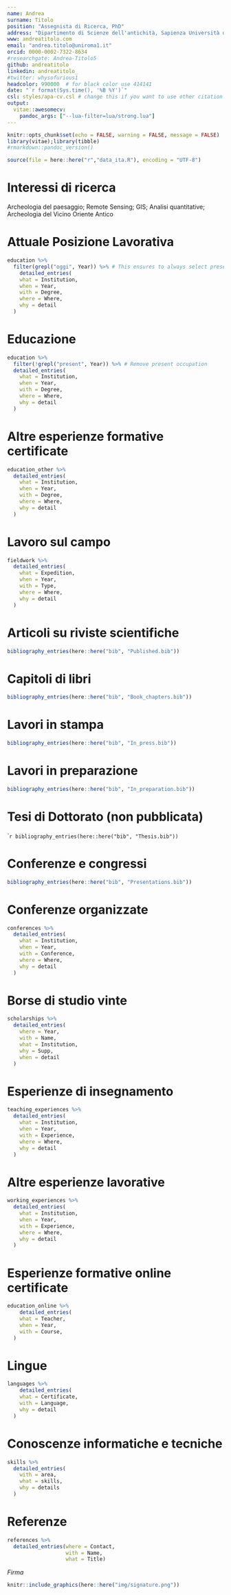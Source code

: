 ```yaml
---
name: Andrea
surname: Titolo
position: "Assegnista di Ricerca, PhD"
address: "Dipartimento di Scienze dell'antichità, Sapienza Università di Roma"
www: andreatitolo.com
email: "andrea.titolo@uniroma1.it"
orcid: 0000-0002-7322-8634
#researchgate: Andrea-Titolo5
github: andreatitolo
linkedin: andreatitolo_
#twitter: whysofurious1
headcolor: 990000  # for black color use 414141 
date: "`r format(Sys.time(), '%B %Y')`"
csl: styles/apa-cv.csl # change this if you want to use other citation styles
output: 
  vitae::awesomecv:
    pandoc_args: ["--lua-filter=lua/strong.lua"] 
---
```


```r
knitr::opts_chunk$set(echo = FALSE, warning = FALSE, message = FALSE)
library(vitae);library(tibble)
#rmarkdown::pandoc_version()

source(file = here::here("r","data_ita.R"), encoding = "UTF-8")
```

# Interessi di ricerca

Archeologia del paesaggio; Remote Sensing; GIS; Analisi quantitative; Archeologia del Vicino Oriente Antico

# Attuale Posizione Lavorativa
```r
education %>% 
  filter(grepl("oggi", Year)) %>% # This ensures to always select present occupations
    detailed_entries(
    what = Institution,
    when = Year,
    with = Degree,
    where = Where,
    why = detail
  )
```


# Educazione

```r
education %>%
  filter(!grepl("present", Year)) %>% # Remove present occupation
  detailed_entries(
    what = Institution,
    when = Year,
    with = Degree,
    where = Where,
    why = detail
  )
```

# Altre esperienze formative certificate

```r
education_other %>%
  detailed_entries(
    what = Institution,
    when = Year,
    with = Degree,
    where = Where,
    why = detail
  )

```


\pagebreak 

# Lavoro sul campo
```r
fieldwork %>% 
  detailed_entries(
    what = Expedition,
    when = Year,
    with = Type,
    where = Where,
    why = detail
  )
```


# Articoli su riviste scientifiche

```r
bibliography_entries(here::here("bib", "Published.bib"))
```

# Capitoli di libri

```r
bibliography_entries(here::here("bib", "Book_chapters.bib"))
```

# Lavori in stampa 

```r
bibliography_entries(here::here("bib", "In_press.bib"))
```

# Lavori in preparazione

```r
bibliography_entries(here::here("bib", "In_preparation.bib"))
```

# Tesi di Dottorato (non pubblicata)

````r
bibliography_entries(here::here("bib", "Thesis.bib"))
```

# Conferenze e congressi

```r
bibliography_entries(here::here("bib", "Presentations.bib"))
```

# Conferenze organizzate

```r
conferences %>% 
  detailed_entries(
    what = Institution,
    when = Year,
    with = Conference,
    where = Where,
    why = detail
  )
```


# Borse di studio vinte

```r
scholarships %>% 
  detailed_entries(
    where = Year,
    with = Name, 
    what = Institution,
    why = Supp,
    when = detail
  ) 
```

# Esperienze di insegnamento

```r
teaching_experiences %>% 
  detailed_entries(
    what = Institution,
    when = Year,
    with = Experience,
    where = Where,
    why = detail
  )
```

# Altre esperienze lavorative
```r
working_experiences %>% 
  detailed_entries(
    what = Institution,
    when = Year,
    with = Experience,
    where = Where,
    why = detail
  )
```

# Esperienze formative online certificate

```r
education_online %>% 
    detailed_entries(
    what = Teacher,
    when = Year,
    with = Course,
  )

```

# Lingue

```r
languages %>% 
    detailed_entries(
    what = Certificate,
    with = Language,
    why = detail
  )
```

# Conoscenze informatiche e tecniche

```r
skills %>%
  detailed_entries(
    with = area,
    what = skills,
    why = details
  )
```


# Referenze

```r
references %>%
  detailed_entries(where = Contact,
                   with = Name,
                   what = Title) 
```

\vspace*{\fill}
*Firma*
```r
knitr::include_graphics(here::here("img/signature.png"))
```

